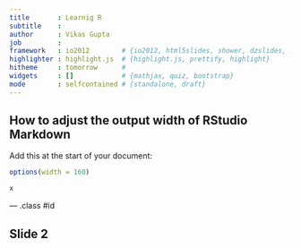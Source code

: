 ```yaml
---
title       : Learnig R
subtitle    : 
author      : Vikas Gupta
job         : 
framework   : io2012        # {io2012, html5slides, shower, dzslides, ...}
highlighter : highlight.js  # {highlight.js, prettify, highlight}
hitheme     : tomorrow      # 
widgets     : []            # {mathjax, quiz, bootstrap}
mode        : selfcontained # {standalone, draft}
---
```


## How to adjust the output width of RStudio Markdown


Add this at the start of your document:

```r
options(width = 160)
```

```r
x
```
--- .class #id 

## Slide 2




